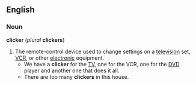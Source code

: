 == English ==
=== Noun ===
'''clicker''' (''plural'' '''clickers''')
# The remote-control device used to change settings on a [[television]] set, [[VCR]], or other [[electronic]] equipment.
#* We have a '''clicker''' for the [[TV]], one for the VCR, one for the [[DVD]] player and another one that does it all.
#* There are too many '''clickers''' in this house.